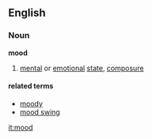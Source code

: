 ==English==
===Noun===
'''mood'''
#[[mental]] or [[emotion]]al [[state]], [[composure]]


====related terms====
*[[moody]]
*[[mood swing]]

[[it:mood]]